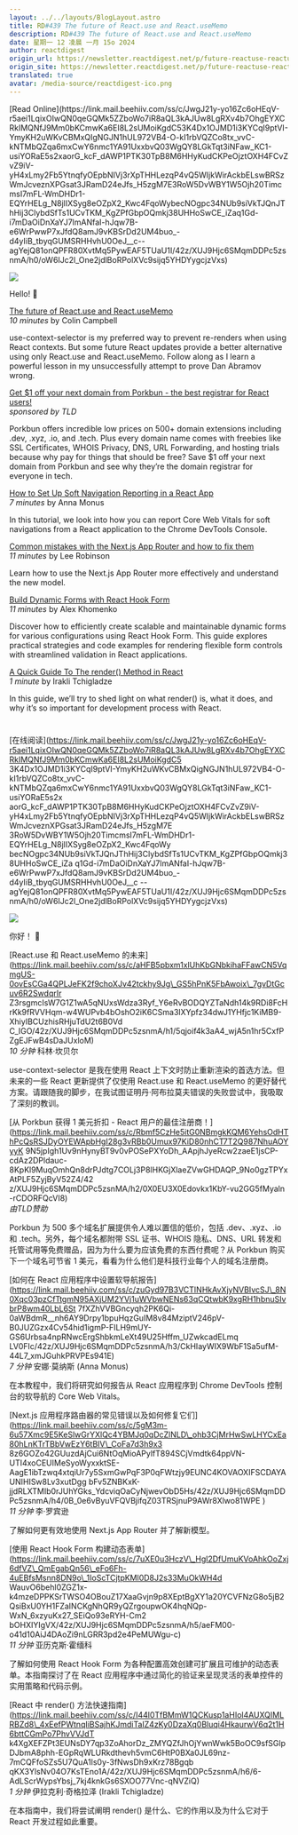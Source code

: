 ```yaml
---
layout: ../../layouts/BlogLayout.astro
title: RD#439 The future of React.use and React.useMemo
description: RD#439 The future of React.use and React.useMemo
date: 星期一 12 凌晨 一月 15o 2024
author: reactdigest
origin_url: https://newsletter.reactdigest.net/p/future-reactuse-reactusememo
origin_site: https://newsletter.reactdigest.net/p/future-reactuse-reactusememo
translated: true
avatar: /media-source/reactdigest-ico.png
---
```



<Reference client:only="react" title="RD#439 The future of React.use and React.useMemo" url="https://newsletter.reactdigest.net/p/future-reactuse-reactusememo" />

<Detail client:only="react">
	[Read Online](https://link.mail.beehiiv.com/ss/c/JwgJ21y-yo16Zc6oHEqV-r5aei1LqixOIwQN0qeGQMk5ZZboWo7iR8aQL3kAJUw8LgRXv4b7OhgEYXCRkIMQNfJ9Mm0bKCmwKa6EI8L2sUMoiKgdC53K4Dx1OJMD1i3KYCqI9ptVI-YmyKH2uWKvCBMxQIgNGJN1hUL972VB4-O-kI1rbVQZCo8tx_vvC-kNTMbQZqa6mxCwY6nmc1YA91UxxbvQ03WgQY8LGkTqt3iNFaw_KC1-usiYORaE5s2xaorG_kcF_dAWP1PTK30TpB8M6HHyKudCKPeOjztOXH4FCvZvZ9iV-yH4xLmy2Fb5YtnqfyOEpbNIVj3rXpTHHLezqP4vQ5WIjkWirAckbELswBRSzWmJcveznXPGsat3JRamD24eJfs_H5zgM7E3RoW5DvWBY1W5Ojh20TimcmsI7mFL-WmDHDr1-EQYrHELg_N8jlIXSyg8eOZpX2_Kwc4FqoWybecNOgpc34NUb9siVkTJQnJThHij3ClybdSfTs1UCvTKM_KgZPfGbpOQmkj38UHHoSwCE_iZaq1Gd-i7mDaOiDnXaYJ7lmANfaI-hJqw7B-e6WrPwwP7xJfdQ8amJ9vKBSrDd2UM4buo_-d4yIiB_tbyqGUMSRHHvhU0OeJ__c--agYejQ81onQPFR80XvtMq5PywEAF5TUaU1I/42z/XUJ9Hjc6SMqmDDPc5zsnmA/h0/oW6IJc2l_One2jdlBoRPolXVc9sijq5YHDYygcjzVxs)

![](https://link.mail.beehiiv.com/ss/o/2neHg-Hzkdcq_goMOXZHDQ/42z/XUJ9Hjc6SMqmDDPc5zsnmA/ho.gif)

Hello! 👋

[The future of React.use and React.useMemo](https://link.mail.beehiiv.com/ss/c/aHFB5pbxm1xlUhKbGNbkihaFFawCN5VqmgUS-0ovEsCGa4QPLJeFK2f9choXJv42tckhy9Jg_GS5hPnK5FbAwoix_7gvDtGcuv6R2SwdqrIrZ3rsgmcIsW7G1Z1wA5qNUxsWdza3Ryf_Y6eRvBODQYZTaNdh14k9RDi8FcHrKk9fRVVHqm-w4WUPvb4bOshO2iK6CSma3IXYpfz34dwJ1YHfjc1KiMB9-XhiyIBCUzhisRHjuTdU2t6B0VdC_IGO/42z/XUJ9Hjc6SMqmDDPc5zsnmA/h1/5qjoif4k3aA4_wjA5n1hr5CxfPZgEJFwB4sDaJUxloM)  
_10 minutes_ by Colin Campbell

use-context-selector is my preferred way to prevent re-renders when using React contexts. But some future React updates provide a better alternative using only React.use and React.useMemo. Follow along as I learn a powerful lesson in my unsuccessfully attempt to prove Dan Abramov wrong.

[Get $1 off your next domain from Porkbun - the best registrar for React users!](https://link.mail.beehiiv.com/ss/c/Rbmf5CzHe5itG0NBmgkKQM6YehsOdHThPcQsRSJDyOYEWApbHgI28g3vRBb0Umux97KiD80nhCT7T2Q987NhuAOYyyK9N5jpIgh1Uv9nHynyBT9v0vPOSePXYoDh_AApjhJyeRcw2zaeE1jsCP-cdAz2DPldauc-8KpKl9MuqOmhQn8drPJdtg7COLj3P8lHKGjXlaeZVwGHDAQP_9No0gzTPYxAtPlF5ZyjByV52Z4/42z/XUJ9Hjc6SMqmDDPc5zsnmA/h2/0X0EU3X0Edovkx1KbY-vu2GG5fMyaln-rCDORFQcVI8)  
_sponsored by TLD_

Porkbun offers incredible low prices on 500+ domain extensions including .dev, .xyz, .io, and .tech. Plus every domain name comes with freebies like SSL Certificates, WHOIS Privacy, DNS, URL Forwarding, and hosting trials because why pay for things that should be free? Save $1 off your next domain from Porkbun and see why they’re the domain registrar for everyone in tech.

[How to Set Up Soft Navigation Reporting in a React App](https://link.mail.beehiiv.com/ss/c/zuGyd97B3VCTINHkAvXjyNVBIvcSJ_8N0Xqc03pzCfTtgmN95AXjUM2YVj1uWVbwNENs63qCQtwbK9xgRH1hbnuSIvbrP8wm40LbL6St7fXZhVVBGncyqh2PK6Qi-0aWBdmR__nh6AY9Drpy1bpuHqzGuIM8v84MziptV246pV-B0JUZGzx4Cv54hid1igmP-FIlH9mUY-Gs6Urbsa4npRNwcErgShbkmLeXt49U25Hffm_UZwkcAdELmqLV0FIc/42z/XUJ9Hjc6SMqmDDPc5zsnmA/h3/CkHIayWIX9WbF1Sa5ufM-44L7_xmJGuhkPRVPEs941E)  
_7 minutes_ by Anna Monus

In this tutorial, we look into how you can report Core Web Vitals for soft navigations from a React application to the Chrome DevTools Console.

[Common mistakes with the Next.js App Router and how to fix them](https://link.mail.beehiiv.com/ss/c/5gM3m-6u57Xmc9E5KeSlwGrYXlQc4YBMJq0qDcZlNLD_ohb3CjMrHwSwLHYCxEa80hLnKTrTBbVwEzY6tBIV_CoFa7d3h9x38z6GOZo42GUuzdAjCui6NtOqMioAPylfT894SCjVmdtk64ppVN-UtI4xoCEuIMeSyoWyxxktSE-AagE1ibTzwq4xtqIUr7y5SxmGwPqF3P0qFWtzjy9EuNC4kOVaOXiFscdAyAUNIhISw8Lv3xuTDggbFv5ZNBKxK-jjdRLXTMIb0rJUhYGks_YdcviqOaCyNjwevObD5Hs/42z/XUJ9Hjc6SMqmDDPc5zsnmA/h4/0B_0e6vByuVFQVBjifqZ03TRSjnuP9AWr8Xlwo81WPE)  
_11 minutes_ by Lee Robinson

Learn how to use the Next.js App Router more effectively and understand the new model.

[Build Dynamic Forms with React Hook Form](https://link.mail.beehiiv.com/ss/c/7uXE0u3HczV_Hgl2DfUmuKVoAhkOoZxj6dfVZ_QmEgabQn56_eFo6Fh-4uEBfsMsnn8DN9o_1IoScTCjtpKMl0D8J2s33MuOkWH4dWauvO6behl0ZGZ1x-k4mzeDPPKSrTWSO4OBouZ17XaaGvjn9p8XEptBgXY1a20YCVFNzG8o5jB2QsiBxU0YH1FZaINCKgNhQR9yQZrgoupwOK4hqNQp-WxN_6xzyuKx27_SEiQo93eRYH-Cm2bOHXIYIgVX/42z/XUJ9Hjc6SMqmDDPc5zsnmA/h5/aeFM00-o41d10AiJ4DAoZi9nLGRR3pd2e4PeMUWgu-c)  
_11 minutes_ by Alex Khomenko

Discover how to efficiently create scalable and maintainable dynamic forms for various configurations using React Hook Form. This guide explores practical strategies and code examples for rendering flexible form controls with streamlined validation in React applications.

[A Quick Guide To The render() Method in React](https://link.mail.beehiiv.com/ss/c/I44l0TfBMmW1QCKusp1aHIol4AUXQIMLRBZd8_4xEefPWtnqIiBSajhKJmdiTaIZ4zKy0DzaXq0Bluqi4HkaurwV6q2t1H6bttCGmPo7PhvVVJdTk4XgXEFZPt3ErUNsDY7qp3ZoAhorDz_ZMYQZfJhOjYwnWwk5BoOC9sfSGlpDJbmA8phh-EGpRqWLURkdthevh5vmC6HtP0BXa0JL69nz-7mCQFfoSZs5U7QuA1ls0y-3fNwsDh9xKrz78BgqbqKX3YlsNv04O7KsTEno1A/42z/XUJ9Hjc6SMqmDDPc5zsnmA/h6/6-AdLScrWypsYbsj_7kj4knkGs6SXOO77Vnc-qNVZiQ)  
_1 minute_ by Irakli Tchigladze

In this guide, we’ll try to shed light on what render() is, what it does, and why it’s so important for development process with React.

#
</Detail>

\[在线阅读]\(https://link.mail.beehiiv.com/ss/c/JwgJ21y-yo16Zc6oHEqV-r5aei1LqixOIwQN0qeGQMk5ZZboWo7iR8aQL3kAJUw8LgRXv4b7OhgEYXCRkIMQNfJ9Mm0bKCmwKa6EI8L2sUMoiKgdC5 3K4Dx1OJMD1i3KYCqI9ptVI-YmyKH2uWKvCBMxQigNGJN1hUL972VB4-O-kI1rbVQZCo8tx\_vvC-kNTMbQZqa6mxCwY6nmc1YA91UxxbvQ03WgQY8LGkTqt3iNFaw\_KC1-usiYORaE5s2x aorG\_kcF\_dAWP1PTK30TpB8M6HHyKudCKPeOjztOXH4FCvZvZ9iV-yH4xLmy2Fb5YtnqfyOEpbNIVj3rXpTHHLezqP4vQ5WIjkWirAckbELswBRSzWmJcveznXPGsat3JRamD24eJfs\_H5zgM7E 3RoW5DvWBY1W5Ojh20TimcmsI7mFL-WmDHDr1-EQYrHELg\_N8jlIXSyg8eOZpX2\_Kwc4FqoWy becNOgpc34NUb9siVkTJQnJThHij3ClybdSfTs1UCvTKM\_KgZPfGbpOQmkj38UHHoSwCE\_iZa q1Gd-i7mDaOiDnXaYJ7lmANfaI-hJqw7B-e6WrPwwP7xJfdQ8amJ9vKBSrDd2UM4buo\_-d4yIiB\_tbyqGUMSRHHvhU0OeJ\_\_c --agYejQ81onQPFR80XvtMq5PywEAF5TUaU1I/42z/XUJ9Hjc6SMqmDDPc5zsnmA/h0/oW6IJc2l\_One2jdlBoRPolXVc9sijq5YHDYygcjzVxs)

![](https://link.mail.beehiiv.com/ss/o/2neHg-Hzkdcq_goMOXZHDQ/42z/XUJ9Hjc6SMqmDDPc5zsnmA/ho.gif)

你好！ 👋

\[React.use 和 React.useMemo 的未来]\(https://link.mail.beehiiv.com/ss/c/aHFB5pbxm1xlUhKbGNbkihaFFawCN5VqmgUS-0ovEsCGa4QPLJeFK2f9choXJv42tckhy9Jg\_GS5hPnK5FbAwoix\_7gvDtGcuv6R2SwdqrIr Z3rsgmcIsW7G1Z1wA5qNUxsWdza3Ryf\_Y6eRvBODQYZTaNdh14k9RDi8FcHrKk9fRVVHqm-w4WUPvb4bOshO2iK6CSma3IXYpfz34dwJ1YHfjc1KiMB9-XhiyIBCUzhisRHjuTdU2t6B0Vd C\_IGO/42z/XUJ9Hjc6SMqmDDPc5zsnmA/h1/5qjoif4k3aA4\_wjA5n1hr5CxfPZgEJFwB4sDaJUxloM)\
*10 分钟* 科林·坎贝尔

use-context-selector 是我在使用 React 上下文时防止重新渲染的首选方法。但未来的一些 React 更新提供了仅使用 React.use 和 React.useMemo 的更好替代方案。请跟随我的脚步，在我试图证明丹·阿布拉莫夫错误的失败尝试中，我吸取了深刻的教训。

\[从 Porkbun 获得 1 美元折扣 - React 用户的最佳注册商！]\(https://link.mail.beehiiv.com/ss/c/Rbmf5CzHe5itG0NBmgkKQM6YehsOdHThPcQsRSJDyOYEWApbHgI28g3vRBb0Umux97KiD80nhCT7T2Q987NhuAOYyyK 9N5jpIgh1Uv9nHynyBT9v0vPOSePXYoDh\_AApjhJyeRcw2zaeE1jsCP-cdAz2DPldauc-8KpKl9MuqOmhQn8drPJdtg7COLj3P8lHKGjXlaeZVwGHDAQP\_9No0gzTPYxAtPLF5ZyjByV52Z4/42 z/XUJ9Hjc6SMqmDDPc5zsnMA/h2/0X0EU3X0Edovkx1KbY-vu2GG5fMyaln -rCDORFQcVI8)\
*由TLD赞助*

Porkbun 为 500 多个域名扩展提供令人难以置信的低价，包括 .dev、.xyz、.io 和 .tech。另外，每个域名都附带 SSL 证书、WHOIS 隐私、DNS、URL 转发和托管试用等免费赠品，因为为什么要为应该免费的东西付费呢？从 Porkbun 购买下一个域名可节省 1 美元，看看为什么他们是科技行业每个人的域名注册商。

\[如何在 React 应用程序中设置软导航报告]\(https://link.mail.beehiiv.com/ss/c/zuGyd97B3VCTINHkAvXjyNVBIvcSJ\_8N0Xqc03pzCfTtgmN95AXjUM2YVj1uWVbwNENs63qCQtwbK9xgRH1hbnuSIvbrP8wm40LbL6St 7fXZhVVBGncyqh2PK6Qi-0aWBdmR\_\_nh6AY9Drpy1bpuHqzGuIM8v84MziptV246pV-B0JUZGzx4Cv54hid1igmP-FILH9mUY-GS6Urbsa4npRNwcErgShbkmLeXt49U25Hffm\_UZwkcadELmq LV0FIc/42z/XUJ9Hjc6SMqmDDPc5zsnmA/h3/CkHIayWIX9WbF1Sa5ufM-44L7\_xmJGuhkPRVPEs941E) \
*7 分钟* 安娜·莫纳斯 (Anna Monus)

在本教程中，我们将研究如何报告从 React 应用程序到 Chrome DevTools 控制台的软导航的 Core Web Vitals。

\[Next.js 应用程序路由器的常见错误以及如何修复它们]\(https://link.mail.beehiiv.com/ss/c/5gM3m-6u57Xmc9E5KeSlwGrYXlQc4YBMJq0qDcZlNLD\_ohb3CjMrHwSwLHYCxEa80hLnKTrTBbVwEzY6tBIV\_CoFa7d3h9x3 8z6GOZo42GUuzdAjCui6NtOqMioAPylfT894SCjVmdtk64ppVN-UTI4xoCEUIMeSyoWyxxktSE-AagE1ibTzwq4xtqiUr7y5SxmGwPqF3P0qFWtzjy9EUNC4KOVAOXIFSCDAYAUNIHISw8Lv3xutDgg bFv5ZNBKxK-jjdRLXTMIb0rJUhYGks\_YdcviqOaCyNjwevObD5Hs/42z/XUJ9Hjc6SMqmDDPc5zsnmA/h4/0B\_0e6vByuVFQVBjifqZ03TRSjnuP9AWr8Xlwo81WPE )\
*11 分钟* 李·罗宾逊

了解如何更有效地使用 Next.js App Router 并了解新模型。

\[使用 React Hook Form 构建动态表单]\(https://link.mail.beehiiv.com/ss/c/7uXE0u3HczV\_Hgl2DfUmuKVoAhkOoZxj6dfVZ\_QmEgabQn56\_eFo6Fh-4uEBfsMsnn8DN9o\_1IoScTCjtpKMl0D8J2s33MuOkWH4d WauvO6behl0ZGZ1x-k4mzeDPPKSrTWSO4OBouZ17XaaGvjn9p8XEptBgXY1a20YCVFNzG8o5jB2QsiBxU0YH1FZaINCKgNhQR9yQZrgoupwOK4hqNQp-WxN\_6xzyuKx27\_SEiQo93eRYH-Cm2 bOHXIYIgVX/42z/XUJ9Hjc6SMqmDDPc5zsnmA/h5/aeFM00-o41d10AiJ4DAoZi9nLGRR3pd2e4PeMUWgu-c)\
*11 分钟* 亚历克斯·霍缅科

了解如何使用 React Hook Form 为各种配置高效创建可扩展且可维护的动态表单。本指南探讨了在 React 应用程序中通过简化的验证来呈现灵活的表单控件的实用策略和代码示例。

\[React 中 render() 方法快速指南]\(https://link.mail.beehiiv.com/ss/c/I44l0TfBMmW1QCKusp1aHIol4AUXQIMLRBZd8\_4xEefPWtnqIiBSajhKJmdiTaIZ4zKy0DzaXq0Bluqi4HkaurwV6q2t1H6bttCGmPo7PhvVVJdT k4XgXEFZPt3EUNsDY7qp3ZoAhorDz\_ZMYQZfJhOjYwnWwk5BoOC9sfSGlpDJbmA8phh-EGpRqWLURkdthevh5vmC6HtP0BXa0JL69nz-7mCQFfoSZs5U7QuA1ls0y-3fNwsDh9xKrz78Bgqb qKX3YlsNv04O7KsTEno1A/42z/XUJ9Hjc6SMqmDDPc5zsnmA/h6/6-AdLScrWypsYbsj\_7kj4knkGs6SXOO77Vnc-qNVZiQ) \
*1 分钟* 伊拉克利·奇格拉泽 (Irakli Tchigladze)

在本指南中，我们将尝试阐明 render() 是什么、它的作用以及为什么它对于 React 开发过程如此重要。

#


